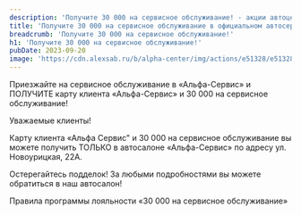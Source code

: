```yaml
---
description: 'Получите 30 000 на сервисное обслуживание! - акции автоцентра Альфа'
title: 'Получите 30 000 на сервисное обслуживание в официальном автосервисе General Motors в Самаре. Автоцентр Альфа'
breadcrumb: 'Получите 30 000 на сервисное обслуживание!'
h1: 'Получите 30 000 на сервисное обслуживание!'
pubDate: 2023-09-20
image: 'https://cdn.alexsab.ru/b/alpha-center/img/actions/e51328/e51328.webp'
---
```

Приезжайте на сервисное обслуживание в «Альфа-Сервис»
и ПОЛУЧИТЕ карту клиента «Альфа-Сервис» и 30 000 на сервисное обслуживание!

Уважаемые клиенты!

Карту клиента «Альфа Сервис" и 30 000 на сервисное обслуживание вы можете получить ТОЛЬКО в автосалоне «Альфа-Сервис» по адресу ул. Новоурицкая, 22А.

Остерегайтесь подделок! За любыми подробностями вы можете обратиться в наш автосалон!

Правила программы лояльности «30 000 на сервисное обслуживание»